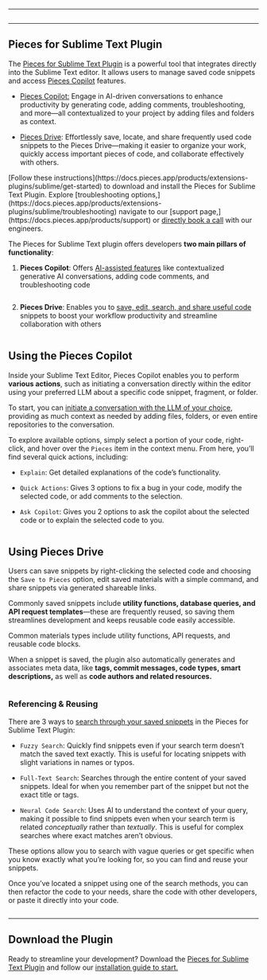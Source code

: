 ***

<Image src="https://cdn.hashnode.com/res/hashnode/image/upload/v1732292374232/664cf675-ce10-4145-a5f7-e3ddf3996008.png" alt="" align="center" fullwidth="true" />

***

## Pieces for Sublime Text Plugin

The <a target="_blank" href="https://packagecontrol.io/packages/Pieces">Pieces for Sublime Text Plugin</a> is a powerful tool that integrates directly into the Sublime Text editor. It allows users to manage saved code snippets and access [Pieces Copilot](https://docs.pieces.app/products/extensions-plugins/sublime/copilot) features.

* [Pieces Copilot:](https://docs.pieces.app/products/extensions-plugins/sublime/copilot) Engage in AI-driven conversations to enhance productivity by generating code, adding comments, troubleshooting, and more—all contextualized to your project by adding files and folders as context.

* [Pieces Drive](https://docs.pieces.app/products/extensions-plugins/sublime/drive): Effortlessly save, locate, and share frequently used code snippets to the Pieces Drive—making it easier to organize your work, quickly access important pieces of code, and collaborate effectively with others.

<CardGroup cols={2}>
  <Card title="Getting Started" image="https://cdn.hashnode.com/res/hashnode/image/upload/v1743515885562/36f40b96-ec11-4a3b-8542-4ce11bc6ff4a.webp">
    [Follow these instructions](https://docs.pieces.app/products/extensions-plugins/sublime/get-started) to download and install the Pieces for Sublime Text Plugin.
  </Card>

  <Card title="Troubleshooting" image="https://cdn.hashnode.com/res/hashnode/image/upload/v1743515892062/d99ff323-61f6-40b8-b761-08accc1484f2.webp">
    Explore [troubleshooting options,](https://docs.pieces.app/products/extensions-plugins/sublime/troubleshooting) navigate to our [support page,](https://docs.pieces.app/products/support) or <a target="_blank" href="https://calendar.google.com/calendar/u/0/appointments/schedules/AcZssZ22WJ2Htd2wRMJhueCNYc0xbFBFCAN-khijcuoXACd_Uux3wIhgZeGkzDRcqD3teamAI-CwCHpr">directly book a call</a> with our engineers.
  </Card>
</CardGroup>

The Pieces for Sublime Text plugin offers developers **two main pillars of functionality**:

1. **Pieces Copilot**: Offers [AI-assisted features](https://docs.pieces.app/products/extensions-plugins/sublime/copilot) like contextualized generative AI conversations, adding code comments, and troubleshooting code

<Image src="https://storage.googleapis.com/hashnode_product_documentation_assets/sublime_text_plugin_assets/sublime_text/about_current_selection.png" alt="" align="center" fullwidth="true" />

2. **Pieces Drive**: Enables you to [save, edit, search, and share useful code](https://docs.pieces.app/products/extensions-plugins/sublime/drive) snippets to boost your workflow productivity and streamline collaboration with others

<Image src="https://storage.googleapis.com/hashnode_product_documentation_assets/sublime_text_plugin_assets/sublime_text/save_to_pieces.png" alt="" align="center" fullwidth="true" />

## Using the Pieces Copilot

Inside your Sublime Text Editor, Pieces Copilot enables you to perform **various actions**, such as initiating a conversation directly within the editor using your preferred LLM about a specific code snippet, fragment, or folder.

To start, you can [initiate a conversation with the LLM of your choice](https://docs.pieces.app/products/extensions-plugins/sublime/copilot/chat), providing as much context as needed by adding files, folders, or even entire repositories to the conversation.

To explore available options, simply select a portion of your code, right-click, and hover over the `Pieces` item in the context menu. From here, you’ll find several quick actions, including:

* `Explain`: Get detailed explanations of the code’s functionality.

* `Quick Actions`: Gives 3 options to fix a bug in your code, modify the selected code, or add comments to the selection.

- `Ask Copilot`: Gives you 2 options to ask the copilot about the selected code or to explain the selected code to you.

<Image src="https://storage.googleapis.com/hashnode_product_documentation_assets/sublime_text_plugin_assets/sublime_text/chatting_with_selection.gif" alt="" align="center" fullwidth="true" />

## Using Pieces Drive

Users can save snippets by right-clicking the selected code and choosing the `Save to Pieces` option, edit saved materials with a simple command, and share snippets via generated shareable links.

Commonly saved snippets include **utility functions, database queries, and API request templates**—these are frequently reused, so saving them streamlines development and keeps reusable code easily accessible.

Common materials types include utility functions, API requests, and reusable code blocks.

When a snippet is saved, the plugin also automatically generates and associates meta data, like **tags, commit messages, code types, smart descriptions,** as well as **code authors and related resources.**

<Image src="https://cdn.hashnode.com/res/hashnode/image/upload/v1733962137844/78f6c994-d7c7-4a50-b63d-88c83e7c8a2a.png" alt="" align="center" fullwidth="true" />

### Referencing & Reusing

There are 3 ways to [search through your saved snippets](https://docs.pieces.app/products/extensions-plugins/sublime/drive/search-reuse) in the Pieces for Sublime Text Plugin:

* `Fuzzy Search`: Quickly find snippets even if your search term doesn’t match the saved text exactly. This is useful for locating snippets with slight variations in names or typos.

* `Full-Text Search`: Searches through the entire content of your saved snippets. Ideal for when you remember part of the snippet but not the exact title or tags.

* `Neural Code Search`: Uses AI to understand the context of your query, making it possible to find snippets even when your search term is related *conceptually* rather than *textually*. This is useful for complex searches where exact matches aren’t obvious.

These options allow you to search with vague queries or get specific when you know exactly what you’re looking for, so you can find and reuse your snippets.

Once you’ve located a snippet using one of the search methods, you can then refactor the code to your needs, share the code with other developers, or paste it directly into your code.

<Image src="https://cdn.hashnode.com/res/hashnode/image/upload/v1733962194701/f9aff393-efd8-43be-addf-b3ac37c118c8.png" alt="" align="center" fullwidth="true" />

***

## Download the Plugin

Ready to streamline your development? Download the <a target="_blank" href="https://packagecontrol.io/packages/Pieces">Pieces for Sublime Text Plugin</a> and follow our [installation guide to start.](https://docs.pieces.app/products/extensions-plugins/sublime/get-started)
